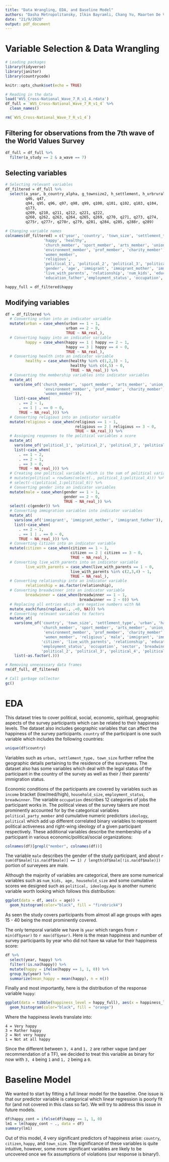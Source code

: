```yaml
---
title: "Data Wrangling, EDA, and Baseline Model"
authors: "Dasha Metropolitansky, Ilkin Bayramli, Chang Yu, Maarten De Vries"
date: "21/9/2020"
output: pdf_document
---
```


# Variable Selection & Data Wrangling
```r
# Loading packages
library(tidyverse)
library(janitor)
library(countrycode)
```

```r
knitr::opts_chunk$set(echo = TRUE)

# Reading in the data
load('WVS_Cross-National_Wave_7_R_v1_4.rdata') 
df_full = `WVS_Cross-National_Wave_7_R_v1_4` %>% 
  clean_names()

rm(`WVS_Cross-National_Wave_7_R_v1_4`)
```

## Filtering for observations from the 7th wave of the World Values Survey
```r
df_full = df_full %>% 
  filter(a_study == 2 & a_wave == 7)
```

## Selecting variables
```r
# Selecting relevant variables
df_filtered = df_full %>% 
  select(a_year, b_country_alpha, g_townsize2, h_settlement, h_urbrural,
         q46, q47,
         q94, q95, q96, q97, q98, q99, q100, q101, q102, q103, q104,
         q173,
         q209, q210, q211, q212, q221, q222,
         q260, q262, q263, q264, q265, q269, q270, q271, q273, q274, 
         q275r, q277r, q278r, q279, q281, q284, q285, q288r, q289)

# Changing variable names
colnames(df_filtered) = c('year', 'country', 'town_size', 'settlement_type', 'urban',
                 'happy', 'healthy',
                 'church_member', 'sport_member', 'arts_member', 'union_member', 'political_party_member',
                 'environment_member', 'prof_member', 'charity_member', 'consumer_member', 'self_help_member',
                 'women_member', 
                 'religious', 
                 'political_1', 'political_2', 'political_3', 'political_4', 'political_5', 'political_6',
                 'gender', 'age', 'immigrant', 'immigrant_mother', 'immigrant_father', 'citizen', 'household_size',
                 'live_with_parents', 'relationship', 'num_kids', 'education', 'education_mother',
                 'education_father','employment_status', 'occupation', 'sector', 'breadwinner', 'income', 'religion')

happy_full = df_filtered$happy
```

## Modifying variables
```r
df = df_filtered %>%
  # Converting urban into an indicator variable
  mutate(urban = case_when(urban == 1 ~ 1,
                           urban == 2 ~ 0,
                           TRUE ~ NA_real_),
  # Converting happy into an indicator variable
         happy = case_when(happy == 1 | happy == 2 ~ 1,
                           happy == 3 | happy == 4 ~ 0,
                           TRUE ~ NA_real_),
  # Converting health into an indicator variable
         healthy = case_when(healthy %in% c(1,2,3) ~ 1,
                             healthy %in% c(4,5) ~ 0,
                             TRUE ~ NA_real_)) %>% 
  # Converting the membership variables into indicator variables
  mutate_at(
    vars(one_of('church_member', 'sport_member', 'arts_member', 'union_member', 'political_party_member',
                 'environment_member', 'prof_member', 'charity_member', 'consumer_member', 'self_help_member',
                 'women_member')),
    list(~case_when(
      . == 2 ~ 1,
      . == 1 | . == 0 ~ 0,
      TRUE ~ NA_real_))) %>%
  # Converting religious into an indicator variable
  mutate(religious = case_when(religious == 1 ~ 1,
                               religious == 2 | religious == 3 ~ 0,
                               TRUE ~ NA_real_)) %>%
  # Assigning responses to the political variables a score 
  mutate_at(
    vars(one_of('political_1', 'political_2', 'political_3', 'political_4', 'political_5', 'political_6')),
    list(~case_when(
      . == 1 ~ 2,
      . == 2 ~ 1,
      . == 3 ~ 0,
      TRUE ~ NA_real_))) %>%
  # Creating one political variable which is the sum of political variables' scores 
  # mutate(political = rowSums(select(., political_1:political_4))) %>%
  # select(-c(political_1:political_6)) %>%
  # Converting gender into an indicator variables
  mutate(male = case_when(gender == 1 ~ 1,
                          gender == 2 ~ 0,
                          TRUE ~ NA_real_)) %>% 
  select(-c(gender)) %>%
  # Converting immigration variables into indicator variables
  mutate_at(
    vars(one_of('immigrant', 'immigrant_mother', 'immigrant_father')),
    list(~case_when(
      . == 2 ~ 1,
      . == 1 | . == 0 ~ 0,
      TRUE ~ NA_real_))) %>% 
  # Converting citizen into an indicator variable
  mutate(citizen = case_when(citizen == 1 ~ 1,
                             citizen == 2 | citizen == 3 ~ 0,
                             TRUE ~ NA_real_),
  # Converting live_with_parents into an indicator variable
         live_with_parents = case_when(live_with_parents == 1 ~ 0,
                             live_with_parents %in% c(2,3,4) ~ 1,
                             TRUE ~ NA_real_),
  # Converting relationship into an indicator variable
         relationship = as.factor(relationship),
  # Converting breadwinner into an indicator variable
         breadwinner = case_when(breadwinner == 1 ~ 1,
                                 breadwinner == 2 ~ 0)) %>%
  # Replacing all entries which are negative numbers with NA
  mutate_each(funs(replace(., .<0, NA))) %>% 
  # Converting relevant variables to factors
  mutate_at(
    vars(one_of('country', 'town_size', 'settlement_type', 'urban', 'happy', 'healthy',
                'church_member', 'sport_member', 'arts_member', 'union_member', 'political_party_member',
                 'environment_member', 'prof_member', 'charity_member', 'consumer_member', 'self_help_member',
                 'women_member', 'religious', 'male', 'immigrant', 'immigrant_mother', 'immigrant_father',
                'citizen', 'live_with_parents', 'relationship', 'education', 'education_mother', 'education_father',
                'employment_status', 'occupation', 'sector', 'breadwinner', 'income', 'religion', 'political_1',
                'political_2', 'political_3', 'political_4', 'political_5', 'political_6')),
    list(~as.factor(.)))

# Removing unnecessary data frames
rm(df_full, df_filtered)

# Call garbage collector
gc()
```

# EDA

This dataset tries to cover political, social, economic, spiritual, geographic aspects of the survey participants which can be related to their happiness levels. 
The dataset also includes geographic variables that can affect the happiness of the survey participants. `country` of the participant is one such variable which includes the following countries:

```r
unique(df$country)
```

Variables such as `urban, settlement_type, town_size` further refine the geographic details pertaining to the residence of the surveyees. The dataset also has some variables which deal with the legal status of the participant in the country of the survey as well as their / their parents' immigration status. 

Economic conditions of the participants are covered by variables such as `income` bracket (low/med/high), `household_size`, `employment_status`, `breadwinner`. The variable `occupation` describes 12 categories of jobs the participant works in. The political views of the survey takers are most prominently accounted for by the categorical variables `political_party_member` and cumulative numeric predictors `ideology`, `political` which add up different correlated binary variables to represent political activeness and right-wing ideology of a given participant respectively. These additional variables describe the membership of a participant in various economic/political/social organizations:

```r
colnames(df)[grepl("member", colnames(df))]
```

The variable `male` describes the gender of the study participant, and about `r sum(df$male[!is.na(df$male)] == 1) / length(df$male[!is.na(df$male)])` portion of surveyees are male.

Although the majority of variables are categorical, there are some numerical variables such as `num_kids, age, household_size` and some cumulative scores we designed such as `political, ideology`.`Age` is another numeric variable worth looking which follows this distribution:

```r
ggplot(data = df, aes(x = age)) + 
  geom_histogram(color="black", fill = "firebrick4")
```

As seen the study covers participants from almost all age groups with ages 15 - 40 being the most prominently covered. 

The only temporal variable we have is `year` which ranges from `r min(df$year)` to `r max(df$year)`. Here is the mean happiness and number of survey participants by year who did not have `NA` value for their happiness score:

```r
df %>%
  select(year, happy) %>% 
  filter(!is.na(happy)) %>% 
  mutate(happy = ifelse(happy == 1, 1, 0)) %>%
  group_by(year) %>%
  summarize(mean_happy = mean(happy), n = n())
```

Finally and most importantly, here is the distribution of the response variable `happy`:

```r
ggplot(data = tibble(happiness_level = happy_full), aes(x = happiness_level)) + 
  geom_histogram(color="black", fill = "orange")
```

Where the happiness levels translate into:
```
4 = Very happy
3 = Rather happy
2 = Not very happy
1 = Not at all happy
```
Since the different between `3, 4` and `1, 2` are rather vague (and per recommendation of a TF), we decided to treat this variable as binary for now with `3, 4` being `1` and `1, 2` being a `0`.

# Baseline Model

We wanted to start by fitting a full linear model for the baseline. One issue is that our predictor variable is categorical which linear regression is poorly fit for (and not covered in this class so far). We will try to address this issue in future models.

```r
df$happy_cont = ifelse(df$happy == 1, 1, 0)
lm1 = lm(happy_cont ~ ., data = df)
summary(lm1)
```

Out of this model, 4 very significant predictors of happiness arise: `country`, `citizen`, `happy`, and `town_size`. The significance of these variables is quite intuitive, however, some more significant variables are likely to be uncovered once we fix assumptions of violations (our response is binary!). 
